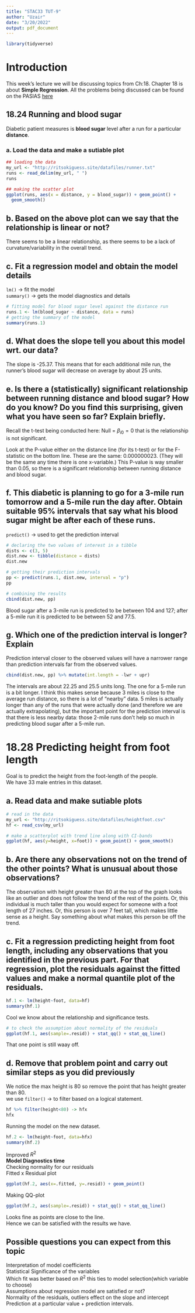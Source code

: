 ```yaml
---
title: "STAC33 TUT-9"
author: "Uzair"
date: "3/20/2022"
output: pdf_document
---
```

```r
library(tidyverse)
```

# Introduction
This week's lecture we will be discussing topics from Ch:18. Chapter 18 is about **Simple Regression**. All the problems being discussed can be found on the PASIAS [here](https://ritsokiguess.site/pasias/)


## 18.24 Running and blood sugar
Diabetic patient measures is **blood sugar** level after a run for a particular **distance**. \

### a. Load the data and make a sutiable plot
```r
## loading the data
my_url <- "http://ritsokiguess.site/datafiles/runner.txt"
runs <- read_delim(my_url, " ")
runs

## making the scatter plot
ggplot(runs, aes(x = distance, y = blood_sugar)) + geom_point() +
  geom_smooth()
```


## b. Based on the above plot can we say that the relationship is linear or not?
There seems to be a linear relationship, as there seems to be a lack of curvature/variability in the overall trend. \

## c. Fit a regression model and obtain the model details
`lm()` -> fit the model \
`summary()` -> gets the model diagnostics and details \
```r
# fitting model for blood sugar level against the distance run
runs.1 <- lm(blood_sugar ~ distance, data = runs)
# getting the summary of the model
summary(runs.1)
```

## d. What does the slope tell you about this model wrt. our data?
The slope is -25.37. This means that for each additional mile run, the runner’s blood sugar will decrease on average by about 25 units. \

## e. Is there a (statistically) significant relationship between running distance and blood sugar? How do you know? Do you find this surprising, given what you have seen so far? Explain briefly.
Recall the t-test being conducted here: Null = $\beta_{i0} = 0$ that is the relationship is not significant. \

Look at the P-value either on the distance line (for its t-test) or for the F-statistic on the bottom line. These are the same: 0.000000023. (They will be the same any time there is one x-variable.) This P-value is way smaller than 0.05, so there is a significant relationship between running distance and blood sugar. \

## f. This diabetic is planning to go for a 3-mile run tomorrow and a 5-mile run the day after. Obtain suitable 95% intervals that say what his blood sugar might be after each of these runs.
`predict()` -> used to get the prediction interval
```r
# declaring the two values of interest in a tibble
dists <- c(3, 5)
dist.new <- tibble(distance = dists)
dist.new

# getting their prediction intervals
pp <- predict(runs.1, dist.new, interval = "p")
pp

# combining the results 
cbind(dist.new, pp)
```
Blood sugar after a 3-mile run is predicted to be between 104 and 127; after a 5-mile run it is predicted to be between 52 and 77.5. \

## g. Which one of the prediction interval is longer? Explain
Prediction interval closer to the observed values will have a narrower range than prediction intervals far from the observed values. \
```r
cbind(dist.new, pp) %>% mutate(int.length = -lwr + upr)
```
The intervals are about 22.25 and 25.5 units long. The one for a 5-mile run is a bit longer. I think this makes sense because 3 miles is close to the average run distance, so there is a lot of “nearby” data. 5 miles is actually longer than any of the runs that were actually done (and therefore we are actually extrapolating), but the important point for the prediction interval is that there is less nearby data: those 2-mile runs don’t help so much in predicting blood sugar after a 5-mile run. \


# 18.28 Predicting height from foot length
Goal is to predict the height from the foot-length of the people. \
We have 33 male entries in this dataset. \

## a. Read data and make sutiable plots
```r
# read in the data 
my_url <- "http://ritsokiguess.site/datafiles/heightfoot.csv"
hf <- read_csv(my_url)

# make a scatterplot with trend line along with CI-bands
ggplot(hf, aes(y=height, x=foot)) + geom_point() + geom_smooth()

```
## b. Are there any observations not on the trend of the other points? What is unusual about those observations?
The observation with height greater than 80 at the top of the graph looks like an outlier and does not follow the trend of the rest of the points. Or, this individual is much taller than you would expect for someone with a foot length of 27 inches. Or, this person is over 7 feet tall, which makes little sense as a height. Say something about what makes this person be off the trend. \

## c. Fit a regression predicting height from foot length, including any observations that you identified in the previous part. For that regression, plot the residuals against the fitted values and make a normal quantile plot of the residuals.
```r
hf.1 <- lm(height~foot, data=hf)
summary(hf.1)
```
Cool we know about the relationship and significance tests. \

```r
# to check the assumption about normality of the residuals
ggplot(hf.1, aes(sample=.resid)) + stat_qq() + stat_qq_line()
```
That one point is still waay off. \

## d. Remove that problem point and carry out similar steps as you did previously 
We notice the max height is 80 so remove the point that has height greater than 80. \
we use `filter()` -> to filter based on a logical statement. \
```r
hf %>% filter(height<80) -> hfx
hfx
```
Running the model on the new dataset.
```r
hf.2 <- lm(height~foot, data=hfx)
summary(hf.2)
```
Improved $R^2$ \
**Model Diagnostics time** \
Checking normality for our residuals \
Fitted x Residual plot \
```r
ggplot(hf.2, aes(x=.fitted, y=.resid)) + geom_point()
```
Making QQ-plot \
```r
ggplot(hf.2, aes(sample=.resid)) + stat_qq() + stat_qq_line()
```
Looks fine as points are close to the line. \
Hence we can be satisfied with the results we have. \

## Possible questions you can expect from this topic
Interpretation of model coefficients \
Statistical Significance of the variables \
Which fit was better based on $R^2$ this ties to model selection(which variable to choose) \
Assumptions about regression model are satisfied or not? \
Normality of the residuals, outliers effect on the slope and intercept \
Prediction at a particular value + prediction intervals. \















